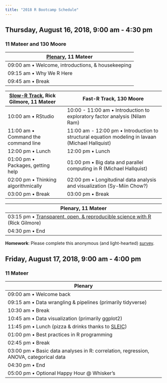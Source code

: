 ```yaml
---
title: "2018 R Bootcamp Schedule"
---
```


## Thursday, August 16, 2018, 9:00 am - 4:30 pm
### 11 Mateer and 130 Moore

| [Plenary](talks/bootcamp-day-1-intro.html), 11 Mateer                                  |
|-------------------------------------------------------|
| 09:00 am • Welcome, introductions, & housekeeping     |
| 09:15 am • Why We R Here                              |
| 09:45 am • Break                                      |

| [Slow-R Track](talks/slow-r.nb.html), Rick Gilmore, 11 Mateer |  | Fast-R Track, 130 Moore |
|---------------------------------|-|----------------------------------------------------------|
| 10:00 am • RStudio                |  | 10:00 - 11:00 am • Introduction to exploratory factor analysis (Nilam Ram)  |
| 11:00 am • Command the command line |  | 11:00 am - 12:00 pm • Introduction to structural equation modeling in lavaan (Michael Hallquist)                | 
| 12:00 pm • Lunch                  |  | 12:00 pm • Lunch                 |
| 01:00 pm • Packages, getting help |  | 01:00 pm • Big data and parallel computing in R (Michael Hallquist)               |
| 02:00 pm • Thinking algorithmically | | 02:00 pm •  Longitudinal data analysis and visualization (Sy-Miin Chow?)                |
| 03:00 pm • Break                  |  | 03:00 pm • Break                 |

| Plenary, 11 Mateer                                     |
|-------------------------------------------------------|
| 03:15 pm • [Transparent, open, & reproducible science with R](talks/r-eproducible-science.html) (Rick Gilmore) |
| 04:30 pm • End                                            |

**Homework**: Please complete this anonymous (and light-hearted) [survey](https://docs.google.com/forms/d/1l5OX8PcN_lfVn3ykr_PtHCzhRbWzMbxhqtgILD45zRg/edit).

## Friday, August 17, 2018, 9:00 am - 4:00 pm
### 11 Mateer

| Plenary                                   |
|-------------------------------------------------------|
| 09:00 am • Welcome back |
| 09:15 am • Data wrangling & pipelines (primarily tidyverse)
| 10:30 am • Break |
| 10:45 am • Data visualization (primarily ggplot2) |
| 11:45 pm • Lunch (pizza & drinks thanks to [SLEIC](http://imaging.psu.edu)) 
| 01:00 pm • Best practices in R programming |
| 02:45 pm • Break |
| 03:00 pm • Basic data analyses in R: correlation, regression, ANOVA, categorical data | 
| 04:30 pm • End |
| 05:00 pm • Optional Happy Hour @ Whisker's |